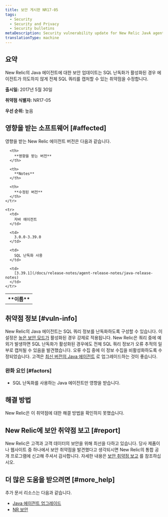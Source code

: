 ```yaml
---
title: 보안 게시판 NR17-05
tags:
  - Security
  - Security and Privacy
  - Security bulletins
metaDescription: Security vulnerability update for New Relic JavA agent.
translationType: machine
---
```


## 요약

New Relic의 Java 에이전트에 대한 보안 업데이트는 SQL 난독화가 활성화된 경우 에이전트가 의도하지 않게 전체 SQL 쿼리를 캡처할 수 있는 취약점을 수정합니다.

**출시일:** 2017년 5월 30일

**취약점 식별자:** NR17-05

**우선 순위:** 높음

## 영향을 받는 소프트웨어 [#affected]

영향을 받는 New Relic 에이전트 버전은 다음과 같습니다.

<table>
  <tbody>
    <tr>
      <th>
        **이름**
      </th>

      <th>
        **영향을 받는 버전**
      </th>

      <th>
        **Notes**
      </th>

      <th>
        **수정된 버전**
      </th>
    </tr>

    <tr>
      <td>
        자바 에이전트
      </td>

      <td>
        3.0.0-3.39.0
      </td>

      <td>
        SQL 난독화 사용
      </td>

      <td>
        [3.39.1](/docs/release-notes/agent-release-notes/java-release-notes)
      </td>
    </tr>
  </tbody>
</table>

## 취약점 정보 [#vuln-info]

New Relic의 Java 에이전트는 SQL 쿼리 정보를 난독화하도록 구성할 수 있습니다. 이 설정은 [높은 보안 모드가](/docs/agents/manage-apm-agents/configuration/high-security-mode) 활성화된 경우 강제로 적용됩니다. New Relic은 쿼리 중에 예외가 발생하면 SQL 난독화가 활성화된 경우에도 전체 SQL 쿼리 정보가 오류 추적의 일부로 캡처될 수 있음을 발견했습니다. 오류 수집 중에 이 정보 수집을 비활성화하도록 수정되었습니다. 고객은 [최신 버전의 Java 에이전트](/docs/release-notes/agent-release-notes/java-release-notes) 로 업그레이드하는 것이 좋습니다.

### 완화 요인 [#factors]

* SQL 난독화를 사용하는 Java 에이전트만 영향을 받습니다.

## 해결 방법

New Relic은 이 취약점에 대한 해결 방법을 확인하지 못했습니다.

## New Relic에 보안 취약점 보고 [#report]

New Relic은 고객과 고객 데이터의 보안을 위해 최선을 다하고 있습니다. 당사 제품이나 웹사이트 중 하나에서 보안 취약점을 발견했다고 생각되시면 New Relic의 통합 공개 프로그램에 신고해 주셔서 감사합니다. 자세한 내용은 [보안 취약점 보고](/docs/security/new-relic-security/data-privacy/reporting-security-vulnerabilities) 를 참조하십시오.

## 더 많은 도움을 받으려면 [#more_help]

추가 문서 리소스는 다음과 같습니다.

* [Java 에이전트 업그레이드](/docs/agents/java-agent/installation/upgrade-java-agent)
* [NR 보안](https://newrelic.com/security)